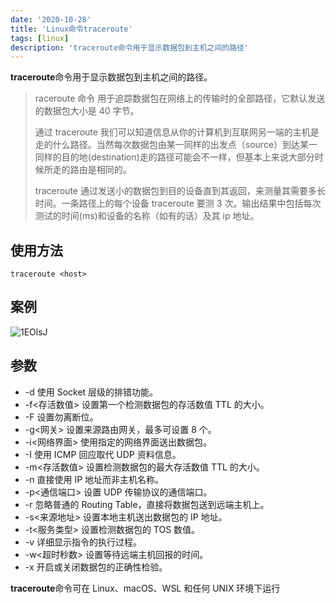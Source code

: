 ```yaml
---
date: '2020-10-28'
title: 'Linux命令traceroute'
tags: [linux]
description: 'traceroute命令用于显示数据包到主机之间的路径'
---
```


**traceroute**命令用于显示数据包到主机之间的路径。

> raceroute 命令 用于追踪数据包在网络上的传输时的全部路径，它默认发送的数据包大小是 40 字节。
>
> 通过 traceroute 我们可以知道信息从你的计算机到互联网另一端的主机是走的什么路径。当然每次数据包由某一同样的出发点（source）到达某一同样的目的地(destination)走的路径可能会不一样，但基本上来说大部分时候所走的路由是相同的。
>
> traceroute 通过发送小的数据包到目的设备直到其返回，来测量其需要多长时间。一条路径上的每个设备 traceroute 要测 3 次。输出结果中包括每次测试的时间(ms)和设备的名称（如有的话）及其 ip 地址。

## 使用方法

```shell
traceroute <host>
```

## 案例

![1EOlsJ](https://cdn.jsdelivr.net/gh/manonicu/pics@master/uPic/1EOlsJ.png)

## 参数

- -d 使用 Socket 层级的排错功能。
- -f<存活数值> 设置第一个检测数据包的存活数值 TTL 的大小。
- -F 设置勿离断位。
- -g<网关> 设置来源路由网关，最多可设置 8 个。
- -i<网络界面> 使用指定的网络界面送出数据包。
- -I 使用 ICMP 回应取代 UDP 资料信息。
- -m<存活数值> 设置检测数据包的最大存活数值 TTL 的大小。
- -n 直接使用 IP 地址而非主机名称。
- -p<通信端口> 设置 UDP 传输协议的通信端口。
- -r 忽略普通的 Routing Table，直接将数据包送到远端主机上。
- -s<来源地址> 设置本地主机送出数据包的 IP 地址。
- -t<服务类型> 设置检测数据包的 TOS 数值。
- -v 详细显示指令的执行过程。
- -w<超时秒数> 设置等待远端主机回报的时间。
- -x 开启或关闭数据包的正确性检验。

**traceroute**命令可在 Linux、macOS、WSL 和任何 UNIX 环境下运行
